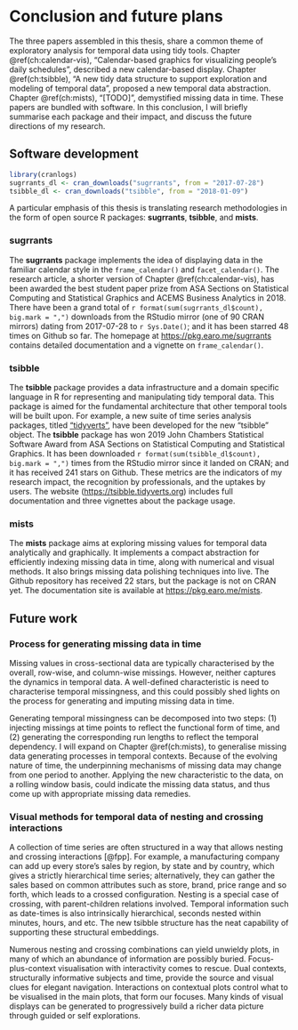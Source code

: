 # Conclusion and future plans {#ch:conclusion}

The three papers assembled in this thesis, share a common theme of exploratory analysis for temporal data using tidy tools. Chapter \@ref(ch:calendar-vis), "Calendar-based graphics for visualizing people's daily schedules", described a new calendar-based display. Chapter \@ref(ch:tsibble), "A new tidy data structure to support exploration and modeling of temporal data", proposed a new temporal data abstraction. Chapter \@ref(ch:mists), "[TODO]", demystified missing data in time. These papers are bundled with software. In this conclusion, I will briefly summarise each package and their impact, and discuss the future directions of my research.

## Software development

```r
library(cranlogs)
sugrrants_dl <- cran_downloads("sugrrants", from = "2017-07-28")
tsibble_dl <- cran_downloads("tsibble", from = "2018-01-09")
```

A particular emphasis of this thesis is translating research methodologies in the form of open source R packages: **sugrrants**, **tsibble**, and **mists**.

### sugrrants

The **sugrrants** package implements the idea of displaying data in the familiar calendar style in the `frame_calendar()` and `facet_calendar()`. The research article, a shorter version of Chapter \@ref(ch:calendar-vis), has been awarded the best student paper prize from ASA Sections on Statistical Computing and Statistical Graphics and ACEMS Business Analytics in 2018. There have been a grand total of `r format(sum(sugrrants_dl$count), big.mark = ",")` downloads from the RStudio mirror (one of 90 CRAN mirrors) dating from 2017-07-28 to `r Sys.Date()`; and it has been starred 48 times on Github so far. The homepage at <https://pkg.earo.me/sugrrants> contains detailed documentation and a vignette on `frame_calendar()`.

### tsibble

The **tsibble** package provides a data infrastructure and a domain specific language in R for representing and manipulating tidy temporal data. This package is aimed for the fundamental architecture that other temporal tools will be built upon. For example, a new suite of time series analysis packages, titled ["tidyverts"](https://github.com/tidyverts), have been developed for the new "tsibble" object. The **tsibble** package has won 2019 John Chambers Statistical Software Award from ASA Sections on Statistical Computing and Statistical Graphics. It has been downloaded `r format(sum(tsibble_dl$count), big.mark = ",")` times from the RStudio mirror since it landed on CRAN; and it has received 241 stars on Github. These metrics are the indicators of my research impact, the recognition by professionals, and the uptakes by users. The website (<https://tsibble.tidyverts.org>) includes full documentation and three vignettes about the package usage.

### mists

The **mists** package aims at exploring missing values for temporal data analytically and graphically. It implements a compact abstraction for efficiently indexing missing data in time, along with numerical and visual methods. It also brings missing data polishing techniques into live. The Github repository has received 22 stars, but the package is not on CRAN yet. The documentation site is available at <https://pkg.earo.me/mists>. 

## Future work

### Process for generating missing data in time

Missing values in cross-sectional data are typically characterised by the overall, row-wise, and column-wise missings. However, neither captures the dynamics in temporal data. A well-defined characteristic is need to characterise temporal missingness, and this could possibly shed lights on the process for generating and imputing missing data in time.

Generating temporal missingness can be decomposed into two steps: (1) injecting missings at time points to reflect the functional form of time, and (2) generating the corresponding run lengths to reflect the temporal dependency. I will expand on Chapter \@ref(ch:mists), to generalise missing data generating processes in temporal contexts. Because of the evolving nature of time, the underpinning mechanisms of missing data may change from one period to another. Applying the new characteristic to the data, on a rolling window basis, could indicate the missing data status, and thus come up with appropriate missing data remedies.

### Visual methods for temporal data of nesting and crossing interactions

A collection of time series are often structured in a way that allows nesting and crossing interactions [@fpp]. For example, a manufacturing company can add up every store's sales by region, by state and by country, which gives a strictly hierarchical time series; alternatively, they can gather the sales based on common attributes such as store, brand, price range and so forth, which leads to a crossed configuration. Nesting is a special case of crossing, with parent-children relations involved. Temporal information such as date-times is also intrinsically hierarchical, seconds nested within minutes, hours, and etc. The new tsibble structure has the neat capability of supporting these structural embeddings.

Numerous nesting and crossing combinations can yield unwieldy plots, in many of which an abundance of information are possibly buried. Focus-plus-context visualisation with interactivity comes to rescue. Dual contexts, structurally informative subjects and time, provide the source and visual clues for elegant navigation. Interactions on contextual plots control what to be visualised in the main plots, that form our focuses. Many kinds of visual displays can be generated to progressively build a richer data picture through guided or self explorations.
